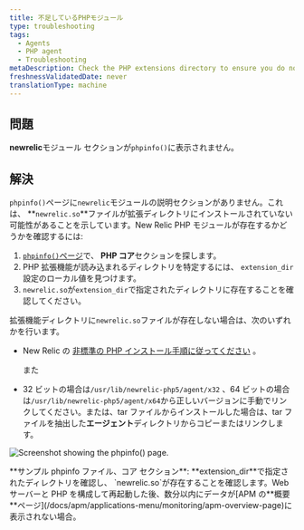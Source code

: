 ```yaml
---
title: 不足しているPHPモジュール
type: troubleshooting
tags:
  - Agents
  - PHP agent
  - Troubleshooting
metaDescription: Check the PHP extensions directory to ensure you do not have a non-standard installation for the New Relic PHP agent .
freshnessValidatedDate: never
translationType: machine
---
```



## 問題

**newrelic**モジュール セクションが`phpinfo()`に表示されません。

## 解決

`phpinfo()`ページに`newrelic`モジュールの説明セクションがありません。これは、 **`newrelic.so`**ファイルが拡張ディレクトリにインストールされていない可能性があることを示しています。New Relic PHP モジュールが存在するかどうかを確認するには:

1. [`phpinfo()`ページ](/docs/php/php-kb-103)で、 **PHP コア**セクションを探します。
2. PHP 拡張機能が読み込まれるディレクトリを特定するには、 `extension_dir`設定のローカル値を見つけます。
3. `newrelic.so`が`extension_dir`で指定されたディレクトリに存在することを確認してください。

拡張機能ディレクトリに`newrelic.so`ファイルが存在しない場合は、次のいずれかを行います。

* New Relic の [非標準の PHP インストール手順に従ってください](/docs/php/php-agent-installation-non-standard-php) 。

  また

* 32 ビットの場合は`/usr/lib/newrelic-php5/agent/x32` 、64 ビットの場合は`/usr/lib/newrelic-php5/agent/x64`から正しいバージョンに手動でリンクしてください。または、tar ファイルからインストールした場合は、tar ファイルを抽出した**エージェント**ディレクトリからコピーまたはリンクします。

<img
  title="doc_example_phpinfo_core_0.png"
  alt="Screenshot showing the phpinfo() page."
  src={apmPhpInfoExtensionDir}
/>

<figcaption>
  **サンプル phpinfo ファイル、コア セクション**: **extension_dir**で指定されたディレクトリを確認し、 `newrelic.so`が存在することを確認します。Web サーバーと PHP を構成して再起動した後、数分以内にデータが[APM の**概要**ページ](/docs/apm/applications-menu/monitoring/apm-overview-page)に表示されない場合。
</figcaption>